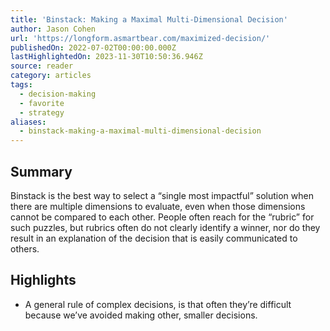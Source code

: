 ```yaml
---
title: 'Binstack: Making a Maximal Multi-Dimensional Decision'
author: Jason Cohen
url: 'https://longform.asmartbear.com/maximized-decision/'
publishedOn: 2022-07-02T00:00:00.000Z
lastHighlightedOn: 2023-11-30T10:50:36.946Z
source: reader
category: articles
tags:
  - decision-making
  - favorite
  - strategy
aliases:
  - binstack-making-a-maximal-multi-dimensional-decision
---
```

## Summary

Binstack is the best way to select a “single most impactful” solution when there are multiple dimensions to evaluate, even when those dimensions cannot be compared to each other. People often reach for the “rubric” for such puzzles, but rubrics often do not clearly identify a winner, nor do they result in an explanation of the decision that is easily communicated to others.

## Highlights
- A general rule of complex decisions, is that often they’re difficult because we’ve avoided making other, smaller decisions.
